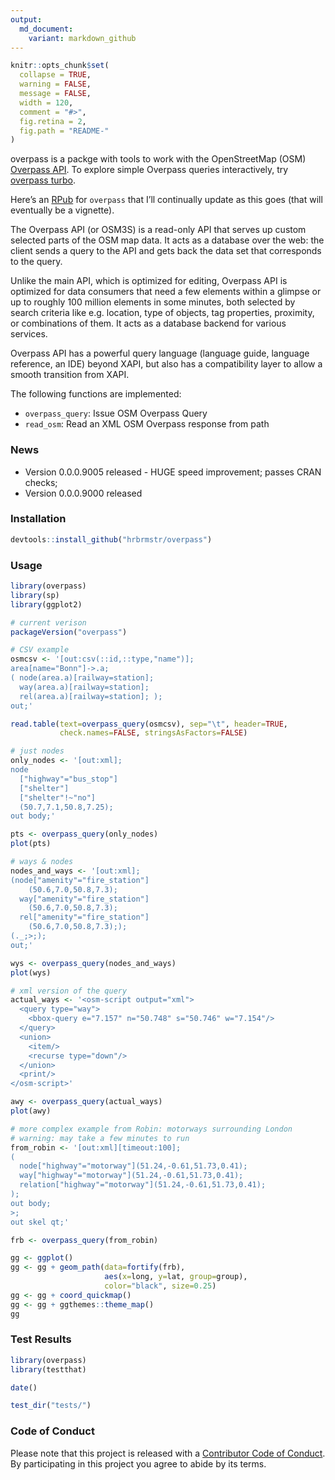 ```yaml
---
output:
  md_document:
    variant: markdown_github
---
```


<!-- README.md is generated from README.Rmd. Please edit that file -->

```r
knitr::opts_chunk$set(
  collapse = TRUE,
  warning = FALSE,
  message = FALSE,
  width = 120,
  comment = "#>",
  fig.retina = 2,
  fig.path = "README-"
)
```

overpass is a packge with tools to work with the OpenStreetMap (OSM) [Overpass API](http://wiki.openstreetmap.org/wiki/Overpass_API).
To explore simple Overpass queries interactively, try [overpass turbo](http://overpass-turbo.eu/).

Here's an [RPub](http://rpubs.com/hrbrmstr/overpass) for `overpass` that I'll continually update as this goes (that will eventually be a vignette).

The Overpass API (or OSM3S) is a read-only API that serves up custom selected parts of the OSM map data. It acts as a database over the web: the client sends a query to the API and gets back the data set that corresponds to the query.

Unlike the main API, which is optimized for editing, Overpass API is optimized for data consumers that need a few elements within a glimpse or up to roughly 100 million elements in some minutes, both selected by search criteria like e.g. location, type of objects, tag properties, proximity, or combinations of them. It acts as a database backend for various services.

Overpass API has a powerful query language (language guide, language reference, an IDE) beyond XAPI, but also has a compatibility layer to allow a smooth transition from XAPI.

The following functions are implemented:

- `overpass_query`: Issue OSM Overpass Query
- `read_osm`: Read an XML OSM Overpass response from path

### News

- Version 0.0.0.9005 released - HUGE speed improvement; passes CRAN checks;  
- Version 0.0.0.9000 released

### Installation

```r
devtools::install_github("hrbrmstr/overpass")
```

### Usage

```r
library(overpass)
library(sp)
library(ggplot2)

# current verison
packageVersion("overpass")
```

```r
# CSV example
osmcsv <- '[out:csv(::id,::type,"name")];
area[name="Bonn"]->.a;
( node(area.a)[railway=station];
  way(area.a)[railway=station];
  rel(area.a)[railway=station]; );
out;'

read.table(text=overpass_query(osmcsv), sep="\t", header=TRUE, 
           check.names=FALSE, stringsAsFactors=FALSE)
```

```r
# just nodes
only_nodes <- '[out:xml];
node
  ["highway"="bus_stop"]
  ["shelter"]
  ["shelter"!~"no"]
  (50.7,7.1,50.8,7.25);
out body;'

pts <- overpass_query(only_nodes)
plot(pts)
```

```r
# ways & nodes
nodes_and_ways <- '[out:xml];
(node["amenity"="fire_station"]
    (50.6,7.0,50.8,7.3);
  way["amenity"="fire_station"]
    (50.6,7.0,50.8,7.3);
  rel["amenity"="fire_station"]
    (50.6,7.0,50.8,7.3););
(._;>;);
out;'

wys <- overpass_query(nodes_and_ways)
plot(wys)
```

```r
# xml version of the query
actual_ways <- '<osm-script output="xml">
  <query type="way">
    <bbox-query e="7.157" n="50.748" s="50.746" w="7.154"/>
  </query>
  <union>
    <item/>
    <recurse type="down"/>
  </union>
  <print/>
</osm-script>'

awy <- overpass_query(actual_ways)
plot(awy)
```

```r
# more complex example from Robin: motorways surrounding London
# warning: may take a few minutes to run
from_robin <- '[out:xml][timeout:100];
(
  node["highway"="motorway"](51.24,-0.61,51.73,0.41);
  way["highway"="motorway"](51.24,-0.61,51.73,0.41);
  relation["highway"="motorway"](51.24,-0.61,51.73,0.41);
);
out body;
>;
out skel qt;'

frb <- overpass_query(from_robin)

gg <- ggplot()
gg <- gg + geom_path(data=fortify(frb), 
                     aes(x=long, y=lat, group=group),
                     color="black", size=0.25)
gg <- gg + coord_quickmap()
gg <- gg + ggthemes::theme_map()
gg
```

### Test Results

```r
library(overpass)
library(testthat)

date()

test_dir("tests/")
```

### Code of Conduct

Please note that this project is released with a [Contributor Code of Conduct](CONDUCT.md). 
By participating in this project you agree to abide by its terms.
